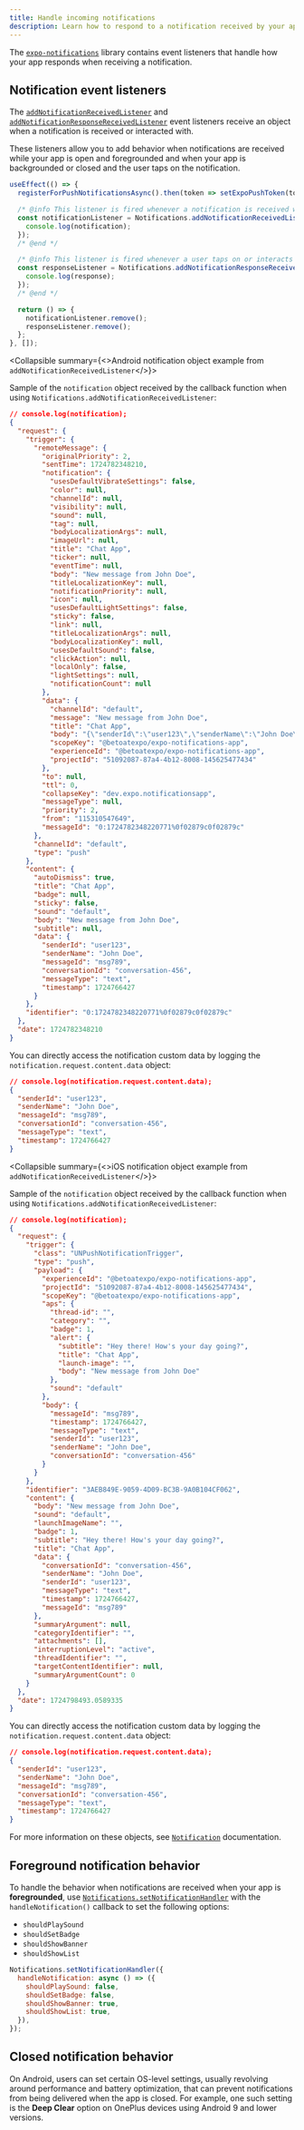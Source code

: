 ```yaml
---
title: Handle incoming notifications
description: Learn how to respond to a notification received by your app and take action based on the event.
---
```



The [`expo-notifications`](/versions/latest/sdk/notifications) library contains event listeners that handle how your app responds when receiving a notification.

## Notification event listeners

The [`addNotificationReceivedListener`](/versions/latest/sdk/notifications/#addnotificationreceivedlistenerlistener) and [`addNotificationResponseReceivedListener`](/versions/latest/sdk/notifications/#addnotificationresponsereceivedlistenerlistener) event listeners receive an object when a notification is received or interacted with.

These listeners allow you to add behavior when notifications are received while your app is open and foregrounded and when your app is backgrounded or closed and the user taps on the notification.

```js
useEffect(() => {
  registerForPushNotificationsAsync().then(token => setExpoPushToken(token));

  /* @info This listener is fired whenever a notification is received while the app is foregrounded. */
  const notificationListener = Notifications.addNotificationReceivedListener(notification => {
    console.log(notification);
  });
  /* @end */

  /* @info This listener is fired whenever a user taps on or interacts with a notification (works when an app is foregrounded, backgrounded, or killed). */
  const responseListener = Notifications.addNotificationResponseReceivedListener(response => {
    console.log(response);
  });
  /* @end */

  return () => {
    notificationListener.remove();
    responseListener.remove();
  };
}, []);
```

<Collapsible summary={<>Android notification object example from <CODE>addNotificationReceivedListener</CODE></>}>

Sample of the `notification` object received by the callback function when using `Notifications.addNotificationReceivedListener`:

```json
// console.log(notification);
{
  "request": {
    "trigger": {
      "remoteMessage": {
        "originalPriority": 2,
        "sentTime": 1724782348210,
        "notification": {
          "usesDefaultVibrateSettings": false,
          "color": null,
          "channelId": null,
          "visibility": null,
          "sound": null,
          "tag": null,
          "bodyLocalizationArgs": null,
          "imageUrl": null,
          "title": "Chat App",
          "ticker": null,
          "eventTime": null,
          "body": "New message from John Doe",
          "titleLocalizationKey": null,
          "notificationPriority": null,
          "icon": null,
          "usesDefaultLightSettings": false,
          "sticky": false,
          "link": null,
          "titleLocalizationArgs": null,
          "bodyLocalizationKey": null,
          "usesDefaultSound": false,
          "clickAction": null,
          "localOnly": false,
          "lightSettings": null,
          "notificationCount": null
        },
        "data": {
          "channelId": "default",
          "message": "New message from John Doe",
          "title": "Chat App",
          "body": "{\"senderId\":\"user123\",\"senderName\":\"John Doe\",\"messageId\":\"msg789\",\"conversationId\":\"conversation-456\",\"messageType\":\"text\",\"timestamp\":1724766427}",
          "scopeKey": "@betoatexpo/expo-notifications-app",
          "experienceId": "@betoatexpo/expo-notifications-app",
          "projectId": "51092087-87a4-4b12-8008-145625477434"
        },
        "to": null,
        "ttl": 0,
        "collapseKey": "dev.expo.notificationsapp",
        "messageType": null,
        "priority": 2,
        "from": "115310547649",
        "messageId": "0:1724782348220771%0f02879c0f02879c"
      },
      "channelId": "default",
      "type": "push"
    },
    "content": {
      "autoDismiss": true,
      "title": "Chat App",
      "badge": null,
      "sticky": false,
      "sound": "default",
      "body": "New message from John Doe",
      "subtitle": null,
      "data": {
        "senderId": "user123",
        "senderName": "John Doe",
        "messageId": "msg789",
        "conversationId": "conversation-456",
        "messageType": "text",
        "timestamp": 1724766427
      }
    },
    "identifier": "0:1724782348220771%0f02879c0f02879c"
  },
  "date": 1724782348210
}
```

You can directly access the notification custom data by logging the `notification.request.content.data` object:

```json
// console.log(notification.request.content.data);
{
  "senderId": "user123",
  "senderName": "John Doe",
  "messageId": "msg789",
  "conversationId": "conversation-456",
  "messageType": "text",
  "timestamp": 1724766427
}
```

</Collapsible>

<Collapsible summary={<>iOS notification object example from <CODE>addNotificationReceivedListener</CODE></>}>

Sample of the `notification` object received by the callback function when using `Notifications.addNotificationReceivedListener`:

```json
// console.log(notification);
{
  "request": {
    "trigger": {
      "class": "UNPushNotificationTrigger",
      "type": "push",
      "payload": {
        "experienceId": "@betoatexpo/expo-notifications-app",
        "projectId": "51092087-87a4-4b12-8008-145625477434",
        "scopeKey": "@betoatexpo/expo-notifications-app",
        "aps": {
          "thread-id": "",
          "category": "",
          "badge": 1,
          "alert": {
            "subtitle": "Hey there! How's your day going?",
            "title": "Chat App",
            "launch-image": "",
            "body": "New message from John Doe"
          },
          "sound": "default"
        },
        "body": {
          "messageId": "msg789",
          "timestamp": 1724766427,
          "messageType": "text",
          "senderId": "user123",
          "senderName": "John Doe",
          "conversationId": "conversation-456"
        }
      }
    },
    "identifier": "3AEB849E-9059-4D09-BC3B-9A0B104CF062",
    "content": {
      "body": "New message from John Doe",
      "sound": "default",
      "launchImageName": "",
      "badge": 1,
      "subtitle": "Hey there! How's your day going?",
      "title": "Chat App",
      "data": {
        "conversationId": "conversation-456",
        "senderName": "John Doe",
        "senderId": "user123",
        "messageType": "text",
        "timestamp": 1724766427,
        "messageId": "msg789"
      },
      "summaryArgument": null,
      "categoryIdentifier": "",
      "attachments": [],
      "interruptionLevel": "active",
      "threadIdentifier": "",
      "targetContentIdentifier": null,
      "summaryArgumentCount": 0
    }
  },
  "date": 1724798493.0589335
}
```

You can directly access the notification custom data by logging the `notification.request.content.data` object:

```json
// console.log(notification.request.content.data);
{
  "senderId": "user123",
  "senderName": "John Doe",
  "messageId": "msg789",
  "conversationId": "conversation-456",
  "messageType": "text",
  "timestamp": 1724766427
}
```

</Collapsible>

For more information on these objects, see [`Notification`](/versions/latest/sdk/notifications/#notification) documentation.

## Foreground notification behavior

To handle the behavior when notifications are received when your app is **foregrounded**, use [`Notifications.setNotificationHandler`](/versions/latest/sdk/notifications/#handling-incoming-notifications-when-the-app-is) with the `handleNotification()` callback to set the following options:

- `shouldPlaySound`
- `shouldSetBadge`
- `shouldShowBanner`
- `shouldShowList`

```jsx
Notifications.setNotificationHandler({
  handleNotification: async () => ({
    shouldPlaySound: false,
    shouldSetBadge: false,
    shouldShowBanner: true,
    shouldShowList: true,
  }),
});
```

## Closed notification behavior

On Android, users can set certain OS-level settings, usually revolving around performance and battery optimization, that can prevent notifications from being delivered when the app is closed. For example, one such setting is the **Deep Clear** option on OnePlus devices using Android 9 and lower versions.
